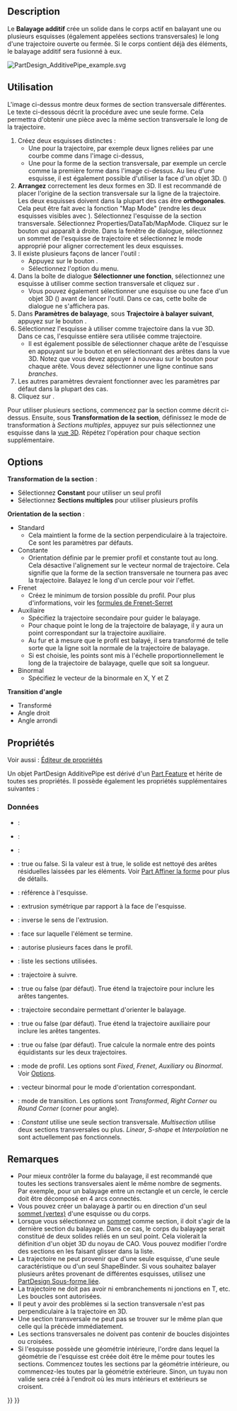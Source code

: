 <languages/>

{{Docnav/fr
|[[PartDesign_AdditiveLoft/fr|Lissage additif]]
|[[PartDesign_AdditiveHelix/fr|Hélice additive]]
|[[PartDesign_Workbench/fr|Atelier PartDesign]]
|IconL=PartDesign_AdditiveLoft.svg
|IconR=PartDesign_AdditiveHelix.svg
|IconC=Workbench_PartDesign.svg
}}

{{GuiCommand/fr
|Name=PartDesign AdditivePipe
|Name/fr=PartDesign Balayage additif
|MenuLocation=PartDesign → Créer une fonction additive → Balayage additif
|Workbenches=[[PartDesign_Workbench/fr|PartDesign]]
|Version=0.17
|SeeAlso=[[PartDesign_AdditiveLoft/fr|PartDesign Lissage additif]], [[PartDesign_SubtractivePipe/fr|PartDesign Balayage soustractif]]
}}

==Description==

Le '''Balayage additif''' crée un solide dans le corps actif en balayant une ou plusieurs esquisses (également appelées sections transversales) le long d'une trajectoire ouverte ou fermée. Si le corps contient déjà des éléments, le balayage additif sera fusionné à eux.

[[File:PartDesign AdditivePipe example.svg|none]]
{{Caption|À gauche, les sections (A) et (B) seront balayées le long de la trajectoire (C), le résultat est visible à droite.}}

<span id="Usage"></span>
==Utilisation== 

L'image ci-dessus montre deux formes de section transversale différentes. Le texte ci-dessous décrit la procédure avec une seule forme. Cela permettra d'obtenir une pièce avec la même section transversale le long de la trajectoire.

# Créez deux esquisses distinctes :
#* Une pour la trajectoire, par exemple deux lignes reliées par une courbe comme dans l'image ci-dessus,
#* Une pour la forme de la section transversale, par exemple un cercle comme la première forme dans l'image ci-dessus. Au lieu d'une esquisse, il est également possible d'utiliser la face d'un objet 3D. ({{Version/fr|0.20}})
# '''Arrangez''' correctement les deux formes en 3D. Il est recommandé de placer l'origine de la section transversale sur la ligne de la trajectoire. Les deux esquisses doivent dans la plupart des cas être '''orthogonales'''. Cela peut être fait avec la fonction "Map Mode" (rendre les deux esquisses visibles avec {{KEY|Espace}}). Sélectionnez l'esquisse de la section transversale. Sélectionnez Properties/DataTab/MapMode. Cliquez sur le bouton {{Button|...}} qui apparaît à droite. Dans la fenêtre de dialogue, sélectionnez un sommet de l'esquisse de trajectoire et sélectionnez le mode approprié pour aligner correctement les deux esquisses. 
# Il existe plusieurs façons de lancer l'outil :
#* Appuyez sur le bouton {{Button|[[Image:PartDesign_AdditivePipe.svg|16px]] [[PartDesign_AdditivePipe/fr|Balayage additif]]}}.
#* Sélectionnez l'option {{MenuCommand|PartDesign → Créer une fonction additive → [[Image:PartDesign_AdditivePipe.svg|16px]] Balayage additif}} du menu.
# Dans la boîte de dialogue '''Sélectionner une fonction''', sélectionnez une esquisse à utiliser comme section transversale et cliquez sur {{Button|OK}}.
#* Vous pouvez également sélectionner une esquisse ou une face d'un objet 3D ({{Version/fr|0.20}}) avant de lancer l'outil. Dans ce cas, cette boîte de dialogue ne s'affichera pas.
# Dans '''Paramètres de balayage''', sous '''Trajectoire à balayer suivant''', appuyez sur le bouton {{Button|Objet}}.
# Sélectionnez l'esquisse à utiliser comme trajectoire dans la vue 3D. Dans ce cas, l'esquisse entière sera utilisée comme trajectoire.
#* Il est également possible de sélectionner chaque arête de l'esquisse en appuyant sur le bouton {{Button|Ajouter une arête}} et en sélectionnant des arêtes dans la vue 3D. Notez que vous devez appuyer à nouveau sur le bouton {{Button|Ajouter une arête}} pour chaque arête. Vous devez sélectionner une ligne continue sans ''branches''.
# Les autres paramètres devraient fonctionner avec les paramètres par défaut dans la plupart des cas.
# Cliquez sur {{Button|OK}}.

<div class="mw-translate-fuzzy">
Pour utiliser plusieurs sections, commencez par la section comme décrit ci-dessus. Ensuite, sous '''Transformation de la section''', définissez le mode de transformation à ''Sections multiples'', appuyez sur {{Button|Ajouter une section}} puis sélectionnez une esquisse dans la [[3D_view/fr|vue 3D]]. Répétez l'opération pour chaque section supplémentaire.
</div>

==Options== 

'''Transformation de la section''' : 
* Sélectionnez '''Constant''' pour utiliser un seul profil
* Sélectionnez '''Sections multiples''' pour utiliser plusieurs profils
'''Orientation de la section''' :
* Standard
** Cela maintient la forme de la section perpendiculaire à la trajectoire. Ce sont les paramètres par défauts.
* Constante
** Orientation définie par le premier profil et constante tout au long. Cela désactive l'alignement sur le vecteur normal de trajectoire. Cela signifie que la forme de la section transversale ne tournera pas avec la trajectoire. Balayez le long d'un cercle pour voir l'effet.
* Frenet
** Créez le minimum de torsion possible du profil. Pour plus d'informations, voir les [https://fr.wikipedia.org/wiki/Rep%C3%A8re_de_Frenet#Formules_de_Frenet formules de Frenet-Serret]
* Auxiliaire
** Spécifiez la trajectoire secondaire pour guider le balayage.
** Pour chaque point {{Emphasis|P}} le long de la trajectoire de balayage, il y aura un point correspondant {{Emphasis|Q}} sur la trajectoire auxiliaire.
** Au fur et à mesure que le profil est balayé, il sera transformé de telle sorte que la ligne {{Emphasis|PQ}} soit la normale de la trajectoire de balayage.
** Si {{Emphasis|Équivalence curviligne}} est choisie, les points {{Emphasis|Q}} sont mis à l'échelle proportionnellement le long de la trajectoire de balayage, quelle que soit sa longueur.
* Binormal
** Spécifiez le vecteur de la binormale en X, Y et Z
'''Transition d'angle'''
* Transformé
* Angle droit
* Angle arrondi

<span id="Properties"></span>
==Propriétés==

Voir aussi : [[Property_editor/fr|Éditeur de propriétés]]

Un objet PartDesign AdditivePipe est dérivé d'un [[Part_Feature/fr|Part Feature]] et hérite de toutes ses propriétés. Il possède également les propriétés supplémentaires suivantes :

<span id="Data"></span>
===Données===

{{TitleProperty|Base}}

* {{PropertyData|Add Sub Shape|PartShape|Hidden}} :
* {{PropertyData|Base Feature|Link|Hidden}} :
* {{PropertyData|_Body|LinkHidden|Hidden}} : 

{{TitleProperty|Part Design}}

* {{PropertyData|Refine}} : true ou false. Si la valeur est à true, le solide est nettoyé des arêtes résiduelles laissées par les éléments. Voir [[Part RefineShape/fr|Part Affiner la forme]] pour plus de détails.

{{TitleProperty|Sketch Based}}

* {{PropertyData|Profile|LinkSub}} : référence à l'esquisse.
* {{PropertyData|Midplane|Bool}} : extrusion symétrique par rapport à la face de l'esquisse.
* {{PropertyData|Reversed|Bool}} : inverse le sens de l'extrusion.
* {{PropertyData|Up To Face|LinkSub}} : face sur laquelle l'élément se termine.
* {{PropertyData|Allow Multi Face|Bool}} : autorise plusieurs faces dans le profil.

{{TitleProperty|Sweep}}

* {{PropertyData|Sections|LinkSubList}} : liste les sections utilisées.
* {{PropertyData|Spine|LinkSub}} : trajectoire à suivre.
* {{PropertyData|Spine Tangent|Bool}} : true ou false (par défaut). True étend la trajectoire pour inclure les arêtes tangentes.
* {{PropertyData|Auxiliary Spine|LinkSub|Hidden}} : trajectoire secondaire permettant d'orienter le balayage.
* {{PropertyData|Auxiliary Spine Tangent|Bool}} : true ou false (par défaut). True étend la trajectoire auxiliaire pour inclure les arêtes tangentes.
* {{PropertyData|Auxiliary Curvelinear|Bool}} : true ou false (par défaut). True calcule la normale entre des points équidistants sur les deux trajectoires.
* {{PropertyData|Mode|Enumeration}} : mode de profil. Les options sont ''Fixed'', ''Frenet'', ''Auxiliary'' ou ''Binormal''. Voir [[#Options|Options]].
* {{PropertyData|Binormal|Vector}} : vecteur binormal pour le mode d'orientation correspondant.
* {{PropertyData|Transition|Enumeration}} : mode de transition. Les options sont ''Transformed'', ''Right Corner'' ou ''Round Corner'' (corner pour angle).
* {{PropertyData|Transformation|Enumeration}} : ''Constant'' utilise une seule section transversale. ''Multisection'' utilise deux sections transversales ou plus. ''Linear'', ''S-shape'' et ''Interpolation'' ne sont actuellement pas fonctionnels.

<span id="Notes"></span>
==Remarques==

* Pour mieux contrôler la forme du balayage, il est recommandé que toutes les sections transversales aient le même nombre de segments. Par exemple, pour un balayage entre un rectangle et un cercle, le cercle doit être décomposé en 4 arcs connectés.
* Vous pouvez créer un balayage à partir ou en direction d'un seul [[Glossary/fr#V|sommet (vertex)]] d'une esquisse ou du corps. {{Version/fr|0.20}}
* Lorsque vous sélectionnez un [[Glossary/fr#V|sommet]] comme section, il doit s'agir de la dernière section du balayage. Dans ce cas, le corps du balayage serait constitué de deux solides reliés en un seul point. Cela violerait la définition d'un objet 3D du noyau de CAO. Vous pouvez modifier l'ordre des sections en les faisant glisser dans la liste.
* La trajectoire ne peut provenir que d'une seule esquisse, d'une seule caractéristique ou d'un seul ShapeBinder. Si vous souhaitez balayer plusieurs arêtes provenant de différentes esquisses, utilisez une [[PartDesign_SubShapeBinder/fr|PartDesign Sous-forme liée]].
* La trajectoire ne doit pas avoir ni embranchements ni jonctions en T, etc. Les boucles sont autorisées.
* Il peut y avoir des problèmes si la section transversale n'est pas perpendiculaire à la trajectoire en 3D.
* Une section transversale ne peut pas se trouver sur le même plan que celle qui la précède immédiatement.
* Les sections transversales ne doivent pas contenir de boucles disjointes ou croisées.
* Si l'esquisse possède une géométrie intérieure, l'ordre dans lequel la géométrie de l'esquisse est créée doit être le même pour toutes les sections. Commencez toutes les sections par la géométrie intérieure, ou commencez-les toutes par la géométrie extérieure. Sinon, un tuyau non valide sera créé à l'endroit où les murs intérieurs et extérieurs se croisent.


{{Docnav/fr
|[[PartDesign_AdditiveLoft/fr|Lissage additif]]
|[[PartDesign_AdditiveHelix/fr|Hélice additive]]
|[[PartDesign_Workbench/fr|Atelier PartDesign]]
|IconL=PartDesign_AdditiveLoft.svg
|IconR=PartDesign_AdditiveHelix.svg
|IconC=Workbench_PartDesign.svg
}}

{{PartDesign Tools navi{{#translation:}}}}
{{Userdocnavi{{#translation:}}}}